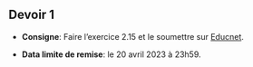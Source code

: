 ## Devoir 1

- **Consigne**: Faire l'exercice 2.15 et le soumettre sur [Educnet](https://educnet.enpc.fr/course/view.php?id=1776#section-0).

- **Data limite de remise**: le 20 avril 2023 à 23h59.

